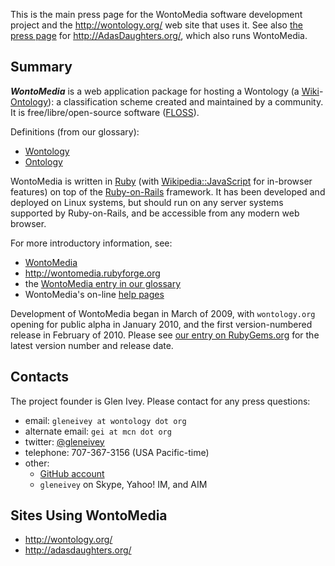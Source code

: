 <!-- Copyright (c)  2010  Glen E. Ivey
     Permission is granted to copy, distribute and/or modify this document
     under the terms of the GNU Free Documentation License, Version 1.3;
     with no Invariant Sections, no Front-Cover Texts, and no Back-Cover Texts.
     A copy of the license is in the file COPYING.DOCUMENTATION
  -->
This is the main press page for the WontoMedia software development project and the http://wontology.org/ web site that uses it.  See also [http://wiki.wontology.org/wiki/help.php?title=Adas_Daughters:Press_Info the press page] for http://AdasDaughters.org/, which also runs WontoMedia.

== Summary ==

'''''WontoMedia''''' is a web application package for hosting a Wontology (a [[Wikipedia:Wiki|Wiki]]-[[Wikipedia:Ontology_(information_science)|Ontology]]): a classification scheme created and maintained by a community.  It is free/libre/open-source software ([[Wikipedia:FLOSS|FLOSS]]).

Definitions (from our glossary):

* [[Help:GlossaryPtoZ#anchor_Wontology|Wontology]]
* [[Help:GlossaryAtoO#anchor_Ontology|Ontology]]

WontoMedia is written in [http://ruby-lang.org/ Ruby] (with [[Wikipedia::JavaScript]] for in-browser features) on top of the [http://rubyonrails.org/ Ruby-on-Rails] framework.  It has been developed and deployed on Linux systems, but should run on any server systems supported by Ruby-on-Rails, and be accessible from any modern web browser.

For more introductory information, see:

* [[WontoMedia]]
* http://wontomedia.rubyforge.org
* the [[Help:GlossaryPtoZ#anchor_WontoMedia|WontoMedia entry in our glossary]]
* WontoMedia's on-line [[Help:Main Page|help pages]]

Development of WontoMedia began in March of 2009, with <tt>wontology.org</tt> opening for public alpha in January 2010, and the first version-numbered release in February of 2010.  Please see [http://rubygems.org/gems/wontomedia our entry on RubyGems.org] for the latest version number and release date.

== Contacts ==

The project founder is Glen Ivey.  Please contact for any press questions:

* email: <tt>gleneivey at wontology dot org</tt>
* alternate email: <tt>gei at mcn dot org</tt>
* twitter: [http://twitter.com/gleneivey @gleneivey]
* telephone: 707-367-3156 (USA Pacific-time)
* other:
** [http://github.com/gleneivey/ GitHub account]
** <tt>gleneivey</tt> on Skype, Yahoo! IM, and AIM

== Sites Using WontoMedia ==

* http://wontology.org/
* http://adasdaughters.org/
